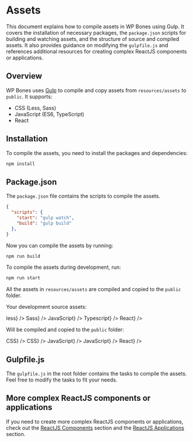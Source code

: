 
# Assets

This document explains how to compile assets in WP Bones using Gulp. It covers the installation of necessary packages, the `package.json` scripts for building and watching assets, and the structure of source and compiled assets. It also provides guidance on modifying the `gulpfile.js` and references additional resources for creating complex ReactJS components or applications.

## Overview

WP Bones uses [Gulp](https://gulpjs.com/) to compile and copy assets from `resources/assets` to `public`. It supports:

- CSS (Less, Sass)
- JavaScript (ES6, TypeScript)
- React

## Installation

To compile the assets, you need to install the packages and dependencies:

```sh npm2yarn copy
npm install
```

## Package.json

The `package.json` file contains the scripts to compile the assets.

```json copy
{
  "scripts": {
    "start": "gulp watch",
    "build": "gulp build"
  },
}
```

Now you can compile the assets by running:

```sh npm2yarn copy
npm run build
```
To compile the assets during development, run:

```sh npm2yarn copy
npm run start
```
All the assets in `resources/assets` are compiled and copied to the `public` folder.

Your development source assets:

<FileTree>
  <FileTree.Folder name="resources" defaultOpen>
      <FileTree.Folder name="assets" defaultOpen>
        <FileTree.Folder name="css" defaultOpen>
            <FileTree.File name={<FileTreeLabel type="file" name="my-styles-1.less">less</FileTreeLabel>} />
            <FileTree.File name={<FileTreeLabel type="file" name="my-styles-2.scss">Sass</FileTreeLabel>} />
        </FileTree.Folder>
        <FileTree.Folder name="js" defaultOpen>
            <FileTree.File name={<FileTreeLabel type="file" name="my-script.js">JavaScript</FileTreeLabel>} />
            <FileTree.File name={<FileTreeLabel type="file" name="my-hook.ts">Typescript</FileTreeLabel>} />
            <FileTree.File name={<FileTreeLabel type="file" name="my-react-component.jsx">React</FileTreeLabel>} />
        </FileTree.Folder>
      </FileTree.Folder>
  </FileTree.Folder>
</FileTree>

Will be compiled and copied to the `public` folder:

<FileTree>
  <FileTree.Folder name="public" defaultOpen>
      <FileTree.Folder name="css" defaultOpen>
          <FileTree.File name={<FileTreeLabel type="file" name="my-styles-1.css">CSS</FileTreeLabel>} />
          <FileTree.File name={<FileTreeLabel type="file" name="my-styles-2.css">CSS</FileTreeLabel>} />
      </FileTree.Folder>
      <FileTree.Folder name="js" defaultOpen>
          <FileTree.File name={<FileTreeLabel type="file" name="my-script.js">JavaScript</FileTreeLabel>} />
          <FileTree.File name={<FileTreeLabel type="file" name="my-hook.js">JavaScript</FileTreeLabel>} />
          <FileTree.File name={<FileTreeLabel type="file" name="my-react-component.js">React</FileTreeLabel>} />
      </FileTree.Folder>
  </FileTree.Folder>
</FileTree>

## Gulpfile.js

The `gulpfile.js` in the root folder contains the tasks to compile the assets.
Feel free to modify the tasks to fit your needs.

## More complex ReactJS components or applications

If you need to create more complex ReactJS components or applications, check out the [ReactJS Components](/docs/Views/react) section and the [ReactJS Applications](/docs/Views/react-app) section.
